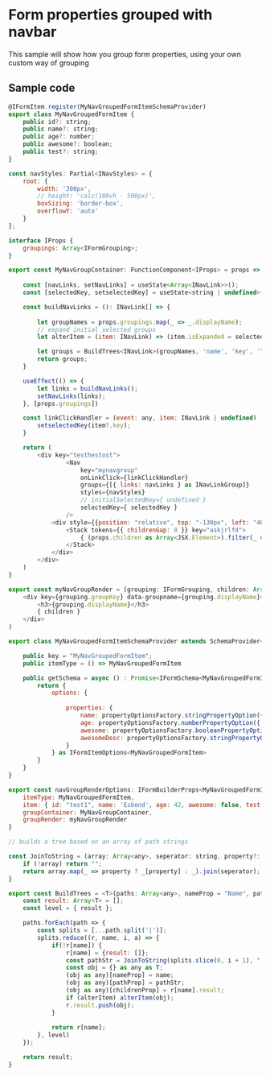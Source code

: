 <h1>Form properties grouped with navbar</h1>
<p>This sample will show how you group form properties, using your own custom way of grouping</p>  

<h2>Sample code</h2>  


```js
@IFormItem.register(MyNavGroupedFormItemSchemaProvider)
export class MyNavGroupedFormItem {
    public id?: string;
    public name?: string;
    public age?: number;
    public awesome?: boolean;
    public test?: string;
}
```

```js
const navStyles: Partial<INavStyles> = {
    root: {
        width: '300px',
        // height: 'calc(100vh - 500px)',
        boxSizing: 'border-box',
        overflowY: 'auto'
    }
};

interface IProps {
    groupings: Array<IFormGrouping>;
}

export const MyNavGroupContainer: FunctionComponent<IProps> = props => {
        
    const [navLinks, setNavLinks] = useState<Array<INavLink>>();
    const [selectedKey, setselectedKey] = useState<string | undefined>();

    const buildNavLinks = (): INavLink[] => {
        
        let groupNames = props.groupings.map(_ => _.displayName);
        // expand initial selected groups
        let alterItem = (item: INavLink) => (item.isExpanded = selectedKey?.startsWith(item.key as string));

        let groups = BuildTrees<INavLink>(groupNames, 'name', 'key', 'links', alterItem);
        return groups;
    }

    useEffect(() => {
        let links = buildNavLinks();
        setNavLinks(links);
    }, [props.groupings])

    const linkClickHandler = (event: any, item: INavLink | undefined) : void => {
        setselectedKey(item?.key);
    }

    return (
        <div key="testhestost">
                <Nav
                    key="mynavgroup"
                    onLinkClick={linkClickHandler}
                    groups={[{ links: navLinks } as INavLinkGroup]}
                    styles={navStyles}
                    // initialSelectedKey={ undefined }
                    selectedKey={ selectedKey }
                />
            <div style={{position: "relative", top: "-130px", left: "400px" }}>
                <Stack tokens={{ childrenGap: 8 }} key="askjrlfd">
                    { (props.children as Array<JSX.Element>).filter(_ => _.props["data-groupname"].startsWith(selectedKey)) }
                </Stack>
            </div>
        </div>
    )
}

export const myNavGroupRender = (grouping: IFormGrouping, children: Array<any>) : JSX.Element => (
    <div key={grouping.groupKey} data-groupname={grouping.displayName}>
        <h3>{grouping.displayName}</h3>
        { children }
    </div>
)

```

```js
export class MyNavGroupedFormItemSchemaProvider extends SchemaProvider<MyNavGroupedFormItem> {

    public key = "MyNavGroupedFormItem";
    public itemType = () => MyNavGroupedFormItem

    public getSchema = async () : Promise<IFormSchema<MyNavGroupedFormItem>> => {
        return {
            options: {
              
                properties: {
                    name: propertyOptionsFactory.stringPropertyOption({ displayName: "This name", group: "groupOne", config: { resizable: true }, description: "This is an explanation of what this property does.." }),
                    age: propertyOptionsFactory.numberPropertyOption({ displayName: "This age", group: "groupTwo2", hideLabel: true, config: { allowNegativeNumbers: true } }),
                    awesome: propertyOptionsFactory.booleanPropertyOption({ displayName: "Are you awesome?", group: "groupTwo", config: { asToggle: true, textIfTrue: "Oh yearh", textIfFalse: "Nonono" }}),
                    awesomeDesc: propertyOptionsFactory.stringPropertyOption({ displayName: "Why are you awesome?", hide: (item: MyNavGroupedFormItem) => !item.awesome, group: "groupTwo" }),
                } 
            } as IFormItemOptions<MyNavGroupedFormItem>
        }
    }
}
```

```js
export const navGroupRenderOptions: IFormBuilderProps<MyNavGroupedFormItem> = {
    itemType: MyNavGroupedFormItem,
    item: { id: "test1", name: 'Esbend', age: 42, awesome: false, test: undefined } as MyNavGroupedFormItem,
    groupContainer: MyNavGroupContainer,
    groupRender: myNavGroupRender
}
```

```js
// builds a tree based on an array of path strings

const JoinToString = (array: Array<any>, seperator: string, property?: string): string => {
    if (!array) return "";
    return array.map(_ => property ? _[property] : _).join(seperator);
}

export const BuildTrees = <T>(paths: Array<any>, nameProp = "Name", pathProp = "Path", childrenProp = "Children", alterItem?: (item: T) => void) : Array<T> => {
    const result: Array<T> = [];
    const level = { result };

    paths.forEach(path => {
        const splits = [...path.split('|')];
        splits.reduce((r, name, i, a) => {
            if(!r[name]) {
                r[name] = {result: []};
                const pathStr = JoinToString(splits.slice(0, i + 1), "|");
                const obj = {} as any as T;
                (obj as any)[nameProp] = name;
                (obj as any)[pathProp] = pathStr;
                (obj as any)[childrenProp] = r[name].result;
                if (alterItem) alterItem(obj);
                r.result.push(obj);
            }
            
            return r[name];
        }, level)
    });

    return result;
}
```